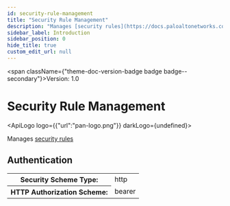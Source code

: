 ```yaml
---
id: security-rule-management
title: "Security Rule Management"
description: "Manages [security rules](https://docs.paloaltonetworks.com/network-security/security-policy/security-rules)"
sidebar_label: Introduction
sidebar_position: 0
hide_title: true
custom_edit_url: null
---
```



<span className={"theme-doc-version-badge badge badge--secondary"}>Version: 1.0</span>

<h1 className={"openapi__heading"}>Security Rule Management</h1>

<ApiLogo logo={{"url":"pan-logo.png"}} darkLogo={undefined}></ApiLogo>

Manages [security rules](https://docs.paloaltonetworks.com/network-security/security-policy/security-rules)


<div style={{"marginBottom":"2rem"}}><h2 id={"authentication"} style={{"marginBottom":"1rem"}}>Authentication</h2><SchemaTabs className={"openapi-tabs__security-schemes"}><TabItem label={"HTTP: Bearer Auth"} value={"Bearer"}><div><table><tbody><tr><th>Security Scheme Type:</th><td>http</td></tr><tr><th>HTTP Authorization Scheme:</th><td>bearer</td></tr></tbody></table></div></TabItem></SchemaTabs></div>
      